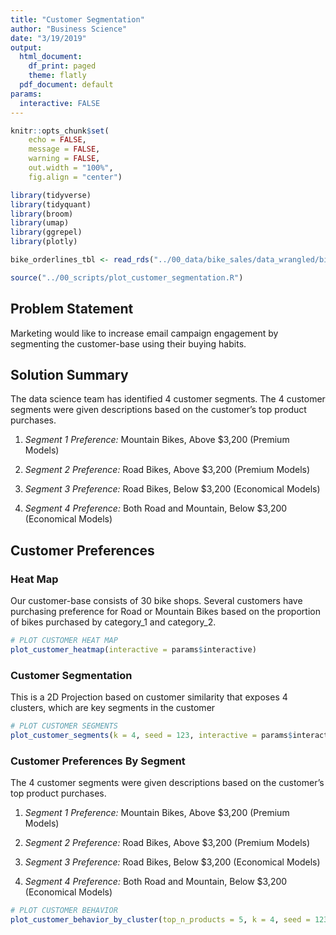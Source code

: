 ```yaml
---
title: "Customer Segmentation"
author: "Business Science"
date: "3/19/2019"
output:
  html_document:
    df_print: paged
    theme: flatly
  pdf_document: default
params:
  interactive: FALSE
---
```



```r
knitr::opts_chunk$set(
    echo = FALSE,
    message = FALSE,
    warning = FALSE,
    out.width = "100%",
    fig.align = "center")
```

```r
library(tidyverse)
library(tidyquant)
library(broom)
library(umap)
library(ggrepel)
library(plotly)
```

```r
bike_orderlines_tbl <- read_rds("../00_data/bike_sales/data_wrangled/bike_orderlines.rds")
```

```r
source("../00_scripts/plot_customer_segmentation.R")
```


## Problem Statement

Marketing would like to increase email campaign engagement by segmenting the customer-base using their buying habits. 

## Solution Summary

The data science team has identified 4 customer segments. The 4 customer segments were given descriptions based on the customer's top product purchases.

1. _Segment 1 Preference:_ Mountain Bikes, Above $3,200 (Premium Models)

2. _Segment 2 Preference:_ Road Bikes, Above $3,200 (Premium Models)

3. _Segment 3 Preference:_ Road Bikes, Below $3,200 (Economical Models)

4. _Segment 4 Preference:_ Both Road and Mountain, Below $3,200 (Economical Models)


## Customer Preferences

### Heat Map

Our customer-base consists of 30 bike shops. Several customers have purchasing preference for Road or Mountain Bikes based on the proportion of bikes purchased by category_1 and category_2.

```r
# PLOT CUSTOMER HEAT MAP
plot_customer_heatmap(interactive = params$interactive)
```

### Customer Segmentation

This is a 2D Projection based on customer similarity that exposes 4 clusters, which are key segments in the customer

```r
# PLOT CUSTOMER SEGMENTS
plot_customer_segments(k = 4, seed = 123, interactive = params$interactive)
```


### Customer Preferences By Segment

The 4 customer segments were given descriptions based on the customer's top product purchases.

1. _Segment 1 Preference:_ Mountain Bikes, Above $3,200 (Premium Models)

2. _Segment 2 Preference:_ Road Bikes, Above $3,200 (Premium Models)

3. _Segment 3 Preference:_ Road Bikes, Below $3,200 (Economical Models)

4. _Segment 4 Preference:_ Both Road and Mountain, Below $3,200 (Economical Models)

```r
# PLOT CUSTOMER BEHAVIOR
plot_customer_behavior_by_cluster(top_n_products = 5, k = 4, seed = 123, interactive = params$interactive)
```

